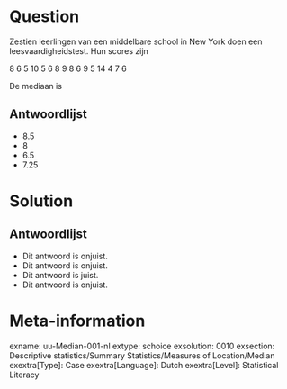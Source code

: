 Question
========
Zestien leerlingen van een middelbare school in New York doen een leesvaardigheidstest. Hun scores zijn 

$8~6~5~10~5~6~8~9~8~6~9~5~14~4~7~6$

De mediaan is

Antwoordlijst
----------
* 8.5
* 8
* 6.5
* 7.25


Solution
========


Antwoordlijst
----------
* Dit antwoord is onjuist.
* Dit antwoord is onjuist.
* Dit antwoord is juist.
* Dit antwoord is onjuist.

Meta-information
================
exname: uu-Median-001-nl
extype: schoice
exsolution: 0010
exsection: Descriptive statistics/Summary Statistics/Measures of Location/Median
exextra[Type]: Case
exextra[Language]: Dutch
exextra[Level]: Statistical Literacy
